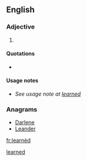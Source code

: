 ==English==

===Adjective===
{{en-adj}}

# {{context|poetic}} {{alternative spelling of|learned}}

====Quotations====
* {{seeCites}}

====Usage notes====
* ''See usage note at [[learned#Usage notes|learned]]''

===Anagrams===
* [[Darlene#English|Darlene]]
* [[Leander#English|Leander]]

[[Category:English terms spelled with È|learned]]

[[fr:learnèd]]